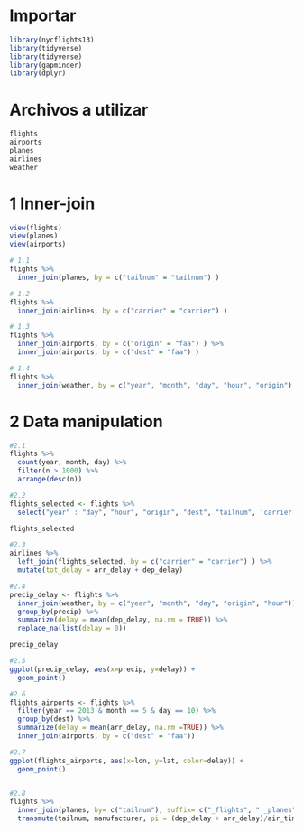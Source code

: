 # Importar
```r
library(nycflights13)
library(tidyverse)
library(tidyverse)
library(gapminder)
library(dplyr)
```
# Archivos a utilizar
```r
flights
airports
planes
airlines
weather
```
# 1 Inner-join
```r
view(flights)
view(planes)
view(airports)

# 1.1
flights %>%
  inner_join(planes, by = c("tailnum" = "tailnum") )

# 1.2
flights %>%
  inner_join(airlines, by = c("carrier" = "carrier") )

# 1.3
flights %>%
  inner_join(airports, by = c("origin" = "faa") ) %>%
  inner_join(airports, by = c("dest" = "faa") )

# 1.4
flights %>%
  inner_join(weather, by = c("year", "month", "day", "hour", "origin") )


```
# 2 Data manipulation
```r
#2.1
flights %>%
  count(year, month, day) %>%
  filter(n > 1000) %>%
  arrange(desc(n))

#2.2
flights_selected <- flights %>%
  select("year" : "day", "hour", "origin", "dest", "tailnum", 'carrier', "arr_delay", "dep_delay")

flights_selected

#2.3
airlines %>%
  left_join(flights_selected, by = c("carrier" = "carrier") ) %>%
  mutate(tot_delay = arr_delay + dep_delay)

#2.4
precip_delay <- flights %>%
  inner_join(weather, by = c("year", "month", "day", "origin", "hour")) %>%
  group_by(precip) %>%
  summarize(delay = mean(dep_delay, na.rm = TRUE)) %>%
  replace_na(list(delay = 0))

precip_delay

#2.5
ggplot(precip_delay, aes(x=precip, y=delay)) +
  geom_point()
```

```r
#2.6
flights_airports <- flights %>%
  filter(year == 2013 & month == 5 & day == 10) %>%
  group_by(dest) %>%
  summarize(delay = mean(arr_delay, na.rm =TRUE)) %>%
  inner_join(airports, by = c("dest" = "faa"))

#2.7
ggplot(flights_airports, aes(x=lon, y=lat, color=delay)) + 
  geom_point()


#2.8
flights %>%
  inner_join(planes, by= c("tailnum"), suffix= c("_flights", " _planes")) %>%
  transmute(tailnum, manufacturer, pi = (dep_delay + arr_delay)/air_time )

```



